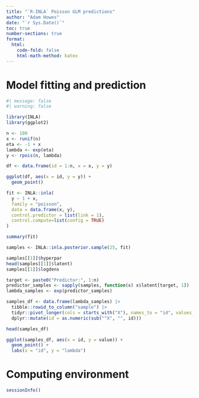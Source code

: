 ```yaml
---
title: "`R-INLA` Poisson GLM predictions"
author: "Adam Howes"
date: "`r Sys.Date()`"
toc: true
number-sections: true
format: 
  html: 
    code-fold: false
    html-math-method: katex
---
```


# Model fitting and prediction

```r
#| message: false
#| warning: false

library(INLA)
library(ggplot2)

n <- 100
x <- runif(n)
eta <- -1 + x
lambda <- exp(eta)
y <- rpois(n, lambda)

df <- data.frame(id = 1:n, x = x, y = y)

ggplot(df, aes(x = id, y = y)) +
  geom_point()

fit <- INLA::inla(
  y ~ 1 + x,
  family = "poisson",
  data = data.frame(x, y), 
  control.predictor = list(link = 1),
  control.compute=list(config = TRUE)
)

summary(fit)

samples <- INLA::inla.posterior.sample(25, fit)

samples[[1]]$hyperpar
head(samples[[1]]$latent)
samples[[1]]$logdens

target <- paste0("Predictor:", 1:n)
predictor_samples <- sapply(samples, function(x) x$latent[target, 1])
lambda_samples <- exp(predictor_samples)

samples_df <- data.frame(lambda_samples) |>
  tibble::rowid_to_column("sample") |>
  tidyr::pivot_longer(cols = starts_with("X"), names_to = "id", values_to = "value") |>
  dplyr::mutate(id = as.numeric(sub("^X", "", id)))

head(samples_df)

ggplot(samples_df, aes(x = id, y = value)) +
  geom_point() +
  labs(x = "id", y = "lambda")
```

# Computing environment

```r
sessionInfo()
```